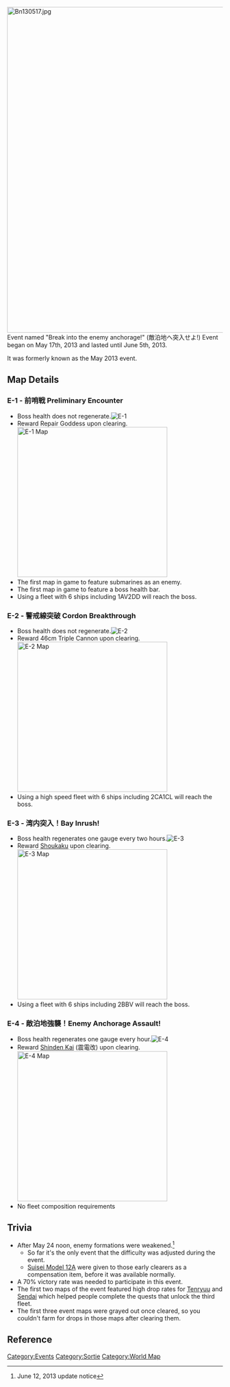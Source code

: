 [[File:Bn130517.jpg|none|thumb|760x760px]]
Event named "Break into the enemy anchorage!" (敵泊地へ突入せよ!) Event began on May 17th, 2013 and lasted until June 5th, 2013.

It was formerly known as the May 2013 event.

==Map Details==
===E-1 - 前哨戦 Preliminary Encounter===
*Boss health does not regenerate.[[File:Spring 2013 Event E-1 Banner.png|frame|E-1]]
*Reward Repair Goddess upon clearing.[[File:E-1_Map_May_Event.jpg|thumb|350px|E-1 Map]]
*The first map in game to feature submarines as an enemy.
*The first map in game to feature a boss health bar.
*Using a fleet with 6 ships including 1AV2DD will reach the boss.

{{clr}}
===E-2 - 警戒線突破 Cordon Breakthrough===
*Boss health does not regenerate.[[File:Spring 2013 Event E-2 Banner.png|frame|E-2]]
*Reward 46cm Triple Cannon upon clearing.[[File:E-2_Map_May_Event.jpg|thumb|350px|E-2 Map]]
*Using a high speed fleet with 6 ships including 2CA1CL will reach the boss.

{{clr}}
===E-3 - 湾内突入！Bay Inrush!===
*Boss health regenerates one gauge every two hours.[[File:Spring 2013 Event E-3 Banner.png|frame|E-3]]
*Reward [[Shoukaku]] upon clearing.[[File:E-3_Map_May_Event.jpg|thumb|350px|E-3 Map]]
*Using a fleet with 6 ships including 2BBV will reach the boss.

{{clr}}
===E-4 - 敵泊地強襲！Enemy Anchorage Assault!===
*Boss health regenerates one gauge every hour.[[File:Spring 2013 Event E-4 Banner.png|frame|E-4]]
*Reward [[Shinden (Magnificent Lightning) Kai|Shinden Kai]] (震電改) upon clearing.[[File:E-4_Map_May_Event.jpg|thumb|350px|E-4 Map]]
*No fleet composition requirements

{{clr}}

==Trivia==
*After May 24 noon, enemy formations were weakened.<ref>June 12, 2013 update notice</ref>
**So far it's the only event that the difficulty was adjusted during the event.
**[[Suisei Model 12A]] were given to those early clearers as a compensation item, before it was available normally.
*A 70% victory rate was needed to participate in this event.
*The first two maps of the event featured high drop rates for [[Tenryuu]] and [[Sendai]] which helped people complete the quests that unlock the third fleet.
*The first three event maps were grayed out once cleared, so you couldn't farm for drops in those maps after clearing them.

{{clr}}

==Reference==
<references />
[[Category:Events]]
[[Category:Sortie]]
[[Category:World Map]]